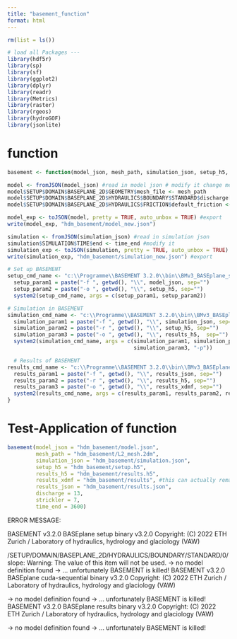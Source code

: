 ```yaml
---
title: "basement_function"
format: html
---
```

```r
rm(list = ls())

# load all Packages ---
library(hdf5r)
library(sp)
library(sf)
library(ggplot2)
library(dplyr)
library(readr)
library(Metrics)
library(raster)
library(rgeos)
library(hydroGOF)
library(jsonlite)
```

# function
```r
basement <- function(model_json, mesh_path, simulation_json, setup_h5, results_h5, results_xdmf, results_json, discharge, strickler, time_end){

model <- fromJSON(model_json) #read in model json # modify it change mesh
model$SETUP$DOMAIN$BASEPLANE_2D$GEOMETRY$mesh_file <- mesh_path
model$SETUP$DOMAIN$BASEPLANE_2D$HYDRAULICS$BOUNDARY$STANDARD$discharge[1] <- discharge  #change discharge
model$SETUP$DOMAIN$BASEPLANE_2D$HYDRAULICS$FRICTION$default_friction <-  strickler #change Strickler

model_exp <- toJSON(model, pretty = TRUE, auto_unbox = TRUE) #export 
write(model_exp, "hdm_basement/model_new.json")

simulation <- fromJSON(simulation_json) #read in simulation json
simulation$SIMULATION$TIME$end <- time_end #modify it
simulation_exp <- toJSON(simulation, pretty = TRUE, auto_unbox = TRUE)
write(simulation_exp, "hdm_basement/simulation_new.json") #export 

# Set up BASEMENT
setup_cmd_name <- "c:\\Programme\\BASEMENT 3.2.0\\bin\\BMv3_BASEplane_setup.exe"
  setup_param1 = paste("-f ", getwd(), "\\", model_json, sep="")
  setup_param2 = paste("-o ", getwd(), "\\", setup_h5, sep="")
  system2(setup_cmd_name, args = c(setup_param1, setup_param2))

# Simulation in BASEMENT
simulation_cmd_name <- "c:\\Programme\\BASEMENT 3.2.0\\bin\\BMv3_BASEplane_cudaC.exe"
  simulation_param1 = paste("-f ", getwd(), "\\", simulation_json, sep="")
  simulation_param2 = paste("-r ", getwd(), "\\", setup_h5, sep="")
  simulation_param3 = paste("-o ", getwd(), "\\", results_h5,  sep="")
  system2(simulation_cmd_name, args = c(simulation_param1, simulation_param2,
                                        simulation_param3, "-p"))

  # Results of BASEMENT
results_cmd_name <- "c:\\Programme\\BASEMENT 3.2.0\\bin\\BMv3_BASEplane_results.exe"
  results_param1 = paste("-f ", getwd(), "\\", results_json, sep="")
  results_param2 = paste("-r ", getwd(), "\\", results_h5, sep="")
  results_param3 = paste("-o ", getwd(), "\\", results_xdmf, sep="")
  system2(results_cmd_name, args = c(results_param1, results_param2, results_param3))
}
```

# Test-Application of function 
```r
basement(model_json = "hdm_basement/model.json", 
         mesh_path = "hdm_basement/L2_mesh.2dm", 
         simulation_json = "hdm_basement/simulation.json",
         setup_h5 = "hdm_basement/setup.h5",
         results_h5 = "hdm_basement/results.h5",
         results_xdmf = "hdm_basement/results", #this can actually remain always the same
         results_json = "hdm_basement/results.json",
         discharge = 13, 
         strickler = 7, 
         time_end = 3600)

```

ERROR MESSAGE: 

BASEMENT v3.2.0
BASEplane setup binary
v3.2.0
Copyright: (C) 2022 ETH Zurich / Laboratory of hydraulics, hydrology and glaciology (VAW)

/SETUP/DOMAIN/BASEPLANE_2D/HYDRAULICS/BOUNDARY/STANDARD/0/slope: Warning: The value of this item will not be used.
 -> no model definition found
 -> ... unfortunately BASEMENT is killed!
BASEMENT v3.2.0
BASEplane cuda-sequential binary
v3.2.0
Copyright: (C) 2022 ETH Zurich / Laboratory of hydraulics, hydrology and glaciology (VAW)

 -> no model definition found
 -> ... unfortunately BASEMENT is killed!
BASEMENT v3.2.0
BASEplane results binary
v3.2.0
Copyright: (C) 2022 ETH Zurich / Laboratory of hydraulics, hydrology and glaciology (VAW)

 -> no model definition found
 -> ... unfortunately BASEMENT is killed!
